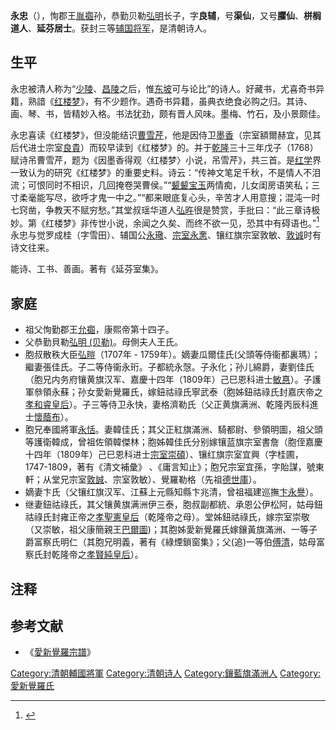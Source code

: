 {{Manchu name|[[爱新觉罗氏|爱新觉罗]]}}
{{明清人物信息框
| 姓名 =永忠
| 最高職務 =
| 屆數 =
| 國家 =清朝
| 前任 =
| 繼任 =绵算
| 爵位 =辅国将军
| 籍貫 =右翼近支镶蓝旗第四族
| 族裔 =满族 
| 旗籍 =镶蓝旗
| 府邸 =
| 世系 = 
| 字號 = 
| 諡號 =
| 出生日期 =1735年
| 出生地點 =
| 逝世日期 =1793年
| 逝世地點 =[[京师|京师]]
| 墓葬 =
| 配偶 =
| 親屬 =父：贝勒[[弘明|弘明]]                                                                           
| 經歷 = 
| 著作 = 《延芬室集》
}}

'''永忠'''（{{bd|1735年||1793年|catIdx=Y}}），恂郡王[[胤禵|胤禵]]孙，恭勤贝勒[[弘明|弘明]]长子，字'''良辅'''，号'''渠仙'''，又号'''臞仙'''、'''栟榈道人'''、'''延芬居士'''。获封三等[[辅国将军|辅国将军]]，是清朝诗人。

== 生平 ==

永忠被清人称为“[[杜甫|少陵]]、[[昌陵|昌陵]]之后，惟[[苏轼|东坡]]可与论比”的诗人。好藏书，尤喜奇书异籍，熟諳《[[红楼梦|红楼梦]]》，有不少题作。遇奇书异籍，虽典衣绝食必购之归。其诗、画、琴、书，皆精妙入格。书法犹劲，颇有晋人风味。墨梅、竹石，及小景颇佳。

永忠喜读《红楼梦》，但没能结识[[曹雪芹|曹雪芹]]，他是因侍卫[[墨香|墨香]]（宗室額爾赫宜，见其后代进士宗室[[良貴|良貴]]）而较早读到《红楼梦》的。并于[[乾隆|乾隆]]三十三年戊子（1768）赋诗吊曹雪芹，题为《因墨香得观〈红楼梦〉小说，吊雪芹》，共三首。是[[红学|红学]]界一致认为的研究《红楼梦》的重要史料。诗云：“传神文笔足千秋，不是情人不泪流；可恨同时不相识，几回掩卷哭曹侯。”“[[林黛玉|颦颦]][[贾宝玉|宝玉]]两情痴，儿女闺房语笑私；三寸柔毫能写尽，欲呼才鬼一中之。”“都来眼底复心头，辛苦才人用意搜；混沌一时七窍凿，争教天不赋穷愁。”其堂叔瑶华道人[[弘旿|弘旿]]很是赞赏，手批曰：“此三章诗极妙。第《红楼梦》非传世小说，余闻之久矣、而终不欲一见，恐其中有碍语也。”<ref>{{Cite news | url=https://epaper.voc.com.cn/wcb/html/2016-02/05/content_1063199.htm?div=-1 | title=与《红楼梦》有关的清朝皇室宗亲 | publisher=文萃 | accessdate=2016-02-05}}</ref>永忠与觉罗成桂（字雪田）、辅国公[[永璥|永璥]]、[[宗室永㥣|宗室永㥣]]、镶红旗宗室敦敏、[[敦诚|敦诚]]时有诗文往来。

能诗、工书、善画。著有《延芬室集》。

==家庭==
*祖父恂勤郡王[[允禵|允禵]]，康熙帝第十四子。
*父恭勤貝勒[[弘明_(贝勒)|弘明 (贝勒)]]。母側夫人王氏。
*胞叔散秩大臣[[弘暟|弘暟]]（1707年 - 1759年）。嫡妻瓜爾佳氏(父頭等侍衞都裏瑪）；繼妻張佳氏。子二等侍衞永珩。子都統永愨。子永化；孙儿綿爵，妻劉佳氏（胞兄内务府镶黄旗汉军、嘉慶十四年（1809年）己巳恩科进士[[敏惪|敏惪]]）。子護軍叅領永蘇；孙女愛新覺羅氏，嫁鈕祜祿氏寧武泰（胞姊鈕祜祿氏封嘉庆帝之[[孝和睿皇后|孝和睿皇后]]）。子三等侍卫永快，妻格濟勒氏（父正黄旗满洲、乾隆丙辰科進士[[懷蔭布|懷蔭布]]）。
*胞兄奉國將軍[[永恬|永恬]]。妻韓佳氏；其父正紅旗滿洲、騎都尉、參領明圖，祖父頭等護衛韓成，曾祖佐領韓傑林；胞姊韓佳氏分别嫁镶蓝旗宗室書詹（胞侄嘉慶十四年（1809年）己巳恩科进士[[宗室崇碩|宗室崇碩]]）、镶红旗宗室宜興（字桂圃，1747-1809，著有《清文補彙》 、《庸言知止》；胞兄宗室宜孫，字貽謀，號東軒；从堂兄宗室[[敦誠|敦誠]]、宗室敦敏）、覺羅勒格（先祖[[德世庫|德世庫]]）。
*嫡妻卞氏（父镶红旗汉军、江蘇上元縣知縣卞兆清，曾祖福建巡撫[[卞永譽|卞永譽]]）。
*继妻鈕祜祿氏，其父镶黄旗满洲伊三泰，胞叔副都統、承恩公伊松阿，姑母鈕祜祿氏封雍正帝之[[孝聖憲皇后|孝聖憲皇后]]（乾隆帝之母）。堂姊鈕祜祿氏，嫁宗室崇敬（又崇敏，祖父康簡親王[[巴爾圖|巴爾圖]])；其胞姊愛新覺羅氏嫁鑲黃旗滿洲、一等子爵富察氏明仁（其胞兄明義，著有《綠煙鎖窗集》；父(追)一等伯[[傅清|傅清]]，姑母富察氏封乾隆帝之[[孝賢純皇后|孝賢純皇后]]）。

== 注释 ==

{{reflist}}

==参考文献==
*《[[愛新覺羅宗譜|愛新覺羅宗譜]]》

{{start box}}
{{s-hou|直郡王世系|1735年||1793年||清圣祖世系}}
{{s-roy}}
{{s-before|新头衔}}
{{s-title|[[恂郡王|辅国将军]]|任職期間:1756年－1793年}}
{{s-after|递降为奉国将军 第五子[[绵算|绵算]]}}                                                                                                                              {{end box}}

[[Category:清朝輔國將軍|Category:清朝輔國將軍]]
[[Category:清朝诗人|Category:清朝诗人]]
[[Category:鑲藍旗滿洲人|Category:鑲藍旗滿洲人]]
[[Category:愛新覺羅氏|Category:愛新覺羅氏]]